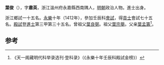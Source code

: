 '''葉俊'''（{{bd|1375年||？}}），字'''肅英'''，浙江溫州府永嘉縣西南隅人，[[明朝|明朝]]政治人物。進士出身。

浙江鄉試一十五名。[[永樂|永樂]]十年（1412年），參加壬辰科[[會試|會試]]，得[[貢士|貢士]]會試七十五名。[[殿試|殿試]]登[[進士|進士]]第三甲第三十五名。曾祖父[[葉良弼|葉良弼]]。祖父[[葉宗舉|葉宗舉]]。父亲[[葉孟籌|葉孟籌]]<ref>《天一阁藏明代科举录选刊·登科录》（《永樂十年壬辰科殿試金榜》）</ref>。

==参考==
{{reflist}}
{{明朝人物小作品}}
{{永樂十年壬辰科殿試金榜}}